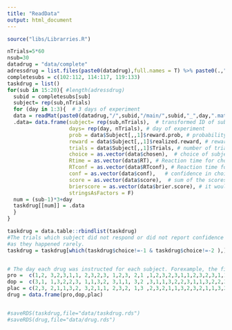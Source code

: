 ```yaml
---
title: "ReadData"
output: html_document
---
```


```r
source("libs/Librarries.R") 
```

```r
nTrials=5*60
nsub=30
datadrug = "data/complete"
adressdrug = list.files(paste0(datadrug),full.names = T) %>% paste0(.,"/main/","_1.mat") # %>% paste0(.)
completesubs = c(102:112, 114:117, 119:133)  
taskdrug = list()
for(sub in 15:20){ #length(adressdrug)
  subid = completesubs[sub]
  subject= rep(sub,nTrials)
  for (day in 1:3){  # 3 days of experiment
  data = readMat(paste0(datadrug,"/",subid,"/main/",subid,"_",day,".mat"))
  .data= data.frame(subject= rep(sub,nTrials),  # transformed ID of subjects, 1 to 30
                    days= rep(day, nTrials), # day of experiment
                    prob = data$Subject[,,1]$reward.prob, # probability of reward for 4 vegetables in Two-outcome task
                    reward = data$Subject[,,1]$realized.reward, # reward for each of 4 vegetables in Two-outcome task
                    trials = data$Subject[,,1]$Trials, # number of trial
                    choice = as.vector(data$chosen),  # choice of subject from 1 to 4 (subject encounters 2 of them in each trial)
                    Rtime = as.vector(data$RT), # Reaction time for choice
                    RTconf = as.vector(data$RTconf), # Reaction time for confidence
                    conf = as.vector(data$conf),   # confidence in choice
                    score = as.vector(data$score),  # sum of the scores from both observed vegetables
                    brierscore = as.vector(data$brier.score), # it would infleunce the money that subjects achieved at last, meta-cognitive sensitivity
                    stringsAsFactors = F)
  num = (sub-1)*3+day
  taskdrug[[num]] = .data
  } 
}

taskdrug = data.table::rbindlist(taskdrug)
#The trials which subject did not respond or did not report confidence were deleted, 
#as they happened rarely.
taskdrug = taskdrug[which(taskdrug$choice!=-1 & taskdrug$choice!=-2 ),]


# The day each drug was instructed for each subject. Forexample, the first element of all these below vectors are about subject 1 (102), she/he used propranolol(pro) at day 1, Dopamin (dop) at day 2 and placebo (plac) at day 3
pro =  c(1,2, 3,2,3,1,1, 2,3,2,3, 1,2,3, 2,1 ,1,2,3,2,3,1,1,2,3,2,3,1,1,2)
dop =  c(3,1, 1,3,2,2,3, 1,1,3,2, 3,1,1, 3,2 ,3,1,1,3,2,2,3,1,1,3,2,2,3,1)
plac = c(2,3, 2,1,1,3,2, 3,2,1,1, 2,3,2, 1,3 ,2,3,2,1,1,3,2,3,2,1,1,3,2,3)
drug = data.frame(pro,dop,plac)


#saveRDS(taskdrug,file="data/taskdrug.rds")
#saveRDS(drug,file="data/drug.rds")


```





